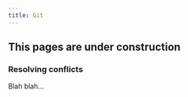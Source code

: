 ```yaml
---
title: Git
---
```


::: {.callout-caution }
## This pages are under construction

:::





### Resolving conflicts

Blah blah...
